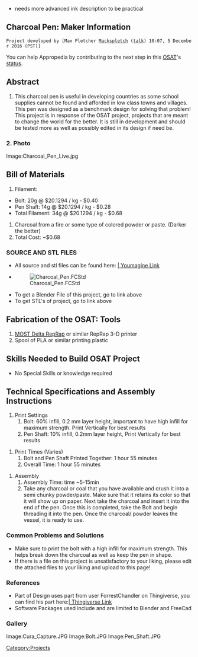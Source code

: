 {{notready}}
* needs more advanced ink description to be practical

==Charcoal Pen: Maker Information ==
 Project developed by [Max Pletcher [[User:Mackspletch|Mackspletch]] ([[User talk:Mackspletch|talk]]) 10:07, 5 December 2016 (PST)]
{{Statusboxtop}}
{{status-design}}
{{status-prototype}}
You can help Appropedia by contributing to the next step in this [[OSAT]]'s [[:Category:Status|status]].
{{boxbottom}}

==Abstract==
# This charcoal pen is useful in developing countries as some school supplies cannot be found and afforded in low class towns and villages. This pen was designed as a benchmark design for solving that problem! This project is in response of the OSAT project, projects that are meant to change the world for the better. It is still in development and should be tested more as well as possibly edited in its design if need be. 
===2. Photo===
<gallery caption="Image of Printed Charcoal Pen">
Image:Charcoal_Pen_Live.jpg
</gallery>

== Bill of Materials==
# Filament: 
*Bolt: 20g @ $20.1294 / kg - $0.40
*Pen Shaft: 14g @ $20.1294 / kg -  $0.28
*Total Filament: 34g @ $20.1294 / kg - $0.68
#Charcoal from a fire or some type of colored powder or paste. (Darker the better)
#Total Cost: ~$0.68

===SOURCE AND STL FILES=== 
*All source and stl files can be found here: [https://www.youmagine.com/designs/charcoal-pen | Youmagine Link]
*[[File:Charcoal_Pen.FCStd]]
*To get a Blender File of this project, go to link above
*To get STL's of project, go to link above

== Fabrication of the OSAT: Tools==
# [[Athena Build Overview| MOST Delta RepRap]] or similar RepRap 3-D printer
# Spool of PLA or similar printing plastic

== Skills Needed to Build OSAT Project ==
*No Special Skills or knowledge required

== Technical Specifications and Assembly Instructions==
#Print Settings
##Bolt: 60% infill, 0.2 mm layer height, important to have high infill for maximum strength. Print Vertically for best results
##Pen Shaft: 10% infill, 0.2mm layer height, Print Vertically for best results

# Print Times (Varies)
##Bolt and Pen Shaft Printed Together: 1 hour 55 minutes
##Overall Time: 1 hour 55 minutes

# Assembly
##Assembly Time:  time ~5-15min
##Take any charcoal or coal that you have available and crush it into a semi chunky powder/paste. Make sure that it retains its color so that it will show up on paper. Next take the charcoal and insert it into the end of the pen. Once this is completed, take the Bolt and begin threading it into the pen. Once the charcoal/ powder leaves the vessel, it is ready to use.

=== Common Problems and Solutions===
*Make sure to print the bolt with a high infill for maximum strength. This helps break down the charcoal as well as keep the pen in shape.
*If there is a file on this project is unsatisfactory to your liking, please edit the attached files to your liking and upload to this page!

=== References ===
*Part of Design uses part from user ForrestChandler on Thingiverse, you can find his part here:[http://www.thingiverse.com/thing:1922992/#files | Thingiverse Link]
*Software Packages used include and are limited to Blender and FreeCad

===Gallery===
<gallery caption="Miscellaneous Images of Project and Files">
Image:Cura_Capture.JPG
Image:Bolt.JPG
Image:Pen_Shaft.JPG
</gallery>


[[Category:Projects]]
